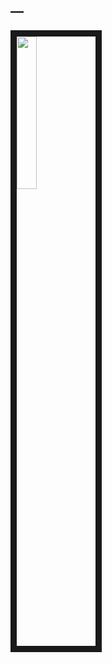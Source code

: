 ---
---

<link rel="stylesheet" href="styles.css" type="text/css">

<img src="images/Wael1.jpg" style="width:25%; border:10px solid; margin-right: 20px" align="left">

<!-- ## How to use -->

<!-- 1. fork the repo for this website and follow instructions on read me to get set up. [https://github.com/CrumpLab/LabJournalWebsite](https://github.com/CrumpLab/LabJournalWebsite) -->

<!-- 2. Blog/journal what you are doing in R, by editing the Journal.Rmd. See the [Journal page](https://crumplab.github.io/LabJournalWebsite/Journal.html) for an example of what to do to get started learning R. -->

<!-- 3. See the [links page](https://crumplab.github.io/LabJournalWebsite/Links.html) for lots of helpful links on learning R. -->

<!-- 4. Change everything to make it your own. -->


<!-- </div> -->
<!-- <div class="col-sm-6"> -->

<!-- ### [Crump Lab: Human Cognition and Performance](https://crumplab.github.io) -->

<!-- <a href = "https://crumplab.github.io"> -->
<!-- ![](images/logo.png) -->
<!-- </a> -->
<!-- </div> -->
